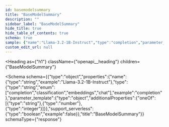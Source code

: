 ```yaml
---
id: basemodelsummary
title: "BaseModelSummary"
description: ""
sidebar_label: "BaseModelSummary"
hide_title: true
hide_table_of_contents: true
schema: true
sample: {"name":"Llama-3.2-1B-Instruct","type":"completion","parameter_template":{},"support_serverless":false}
custom_edit_url: null
---
```



<Heading
  as={"h1"}
  className={"openapi__heading"}
  children={"BaseModelSummary"}
>
</Heading>





<Schema
  schema={{"type":"object","properties":{"name":{"type":"string","example":"Llama-3.2-1B-Instruct"},"type":{"type":"string","enum":["completion","classification","embeddings","chat"],"example":"completion"},"parameter_template":{"type":"object","additionalProperties":{"oneOf":[{"type":"string"},{"type":"number"},{"type":"integer"}]}},"support_serverless":{"type":"boolean","example":false}},"title":"BaseModelSummary"}}
  schemaType={"response"}
>
  
</Schema>
            